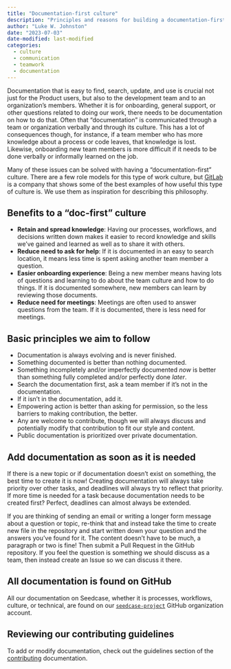 ```yaml
---
title: "Documentation-first culture"
description: "Principles and reasons for building a documentation-first work culture."
author: "Luke W. Johnston"
date: "2023-07-03"
date-modified: last-modified
categories:
  - culture
  - communication
  - teamwork
  - documentation
---
```


Documentation that is easy to find, search, update, and use is crucial
not just for the Product users, but also to the development team and to
an organization's members. Whether it is for onboarding, general
support, or other questions related to doing our work, there needs to be
documentation on how to do that. Often that "documentation" is
communicated through a team or organization verbally and through its
culture. This has a lot of consequences though, for instance, if a team
member who has more knowledge about a process or code leaves, that
knowledge is lost. Likewise, onboarding new team members is more
difficult if it needs to be done verbally or informally learned on the
job.

Many of these issues can be solved with having a "documentation-first"
culture. There are a few role models for this type of work culture, but
[GitLab](https://about.gitlab.com/company/culture/all-remote/handbook-first-documentation/)
is a company that shows some of the best examples of how useful this
type of culture is. We use them as inspiration for describing this
philosophy.

## Benefits to a "doc-first" culture

-   **Retain and spread knowledge**: Having our processes, workflows,
    and decisions written down makes it easier to record knowledge and
    skills we've gained and learned as well as to share it with others.
-   **Reduce need to ask for help**: If it is documented in an easy to
    search location, it means less time is spent asking another team
    member a question.
-   **Easier onboarding experience**: Being a new member means having
    lots of questions and learning to do about the team culture and how
    to do things. If it is documented somewhere, new members can learn
    by reviewing those documents.
-   **Reduce need for meetings**: Meetings are often used to answer
    questions from the team. If it is documented, there is less need for
    meetings.

## Basic principles we aim to follow

-   Documentation is always evolving and is never finished.
-   Something documented is better than nothing documented.
-   Something incompletely and/or imperfectly documented *now* is better
    than something fully completed and/or perfectly done *later*.
-   Search the documentation first, ask a team member if it's not in the
    documentation.
-   If it isn't in the documentation, add it.
-   Empowering action is better than asking for permission, so the less
    barriers to making contribution, the better.
-   Any are welcome to contribute, though we will always discuss and
    potentially modify that contribution to fit our style and content.
-   Public documentation is prioritized over private documentation.

## Add documentation as soon as it is needed

If there is a new topic or if documentation doesn't exist on something,
the best time to create it is now! Creating documentation will always
take priority over other tasks, and deadlines will always try to reflect
that priority. If more time is needed for a task because documentation
needs to be created first? Perfect, deadlines can almost always be
extended.

If you are thinking of sending an email or writing a longer form message
about a question or topic, re-think that and instead take the time to
create new file in the repository and start written down your question
and the answers you've found for it. The content doesn't have to be
much, a paragraph or two is fine! Then submit a Pull Request in the
GitHub repository. If you feel the question is something we should
discuss as a team, then instead create an Issue so we can discuss it
there.

## All documentation is found on GitHub

All our documentation on Seedcase, whether it is processes, workflows,
culture, or technical, are found on our
[`seedcase-project`](https://github.com/seedcase-project) GitHub
organization account.

## Reviewing our contributing guidelines

To add or modify documentation, check out the guidelines section of the
[contributing](https://community.seedcase-project.org) documentation.
